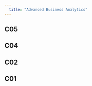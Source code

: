 ```yaml
---
  title: "Advanced Business Analytics"
---
```

## C05 

<script src="https://gist.github.com/shwarajtuse/c3242abae2ddf3b59bb8811444223549.js"></script>


## C04

<script src="https://gist.github.com/shwarajtuse/ab022d8b6c7693d2857734f02bc86488.js"></script>

## C02

<script src="https://gist.github.com/shwarajtuse/9bb4930a55edc332fd760b613e9ce151.js"></script>


## C01

<script src="https://gist.github.com/shwarajtuse/8656b44a13360ff93a2bd11dac5777bd.js"></script>